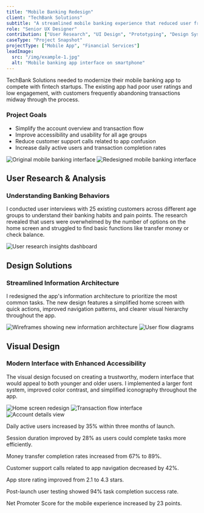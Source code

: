 ```yaml
---
title: "Mobile Banking Redesign"
client: "TechBank Solutions"
subtitle: "A streamlined mobile banking experience that reduced user friction and increased daily active users by 35%"
role: "Senior UX Designer"
contribution: ["User Research", "UI Design", "Prototyping", "Design System"]
caseType: "Project Snapshot"
projectType: ["Mobile App", "Financial Services"]
leadImage:
  src: "/img/example-1.jpg"
  alt: "Mobile banking app interface on smartphone"
---
```


<Section type="overview" title="Project Description">

TechBank Solutions needed to modernize their mobile banking app to compete with fintech startups. The existing app had poor user ratings and low engagement, with customers frequently abandoning transactions midway through the process.

### Project Goals
- Simplify the account overview and transaction flow
- Improve accessibility and usability for all age groups
- Reduce customer support calls related to app confusion
- Increase daily active users and transaction completion rates

</Section>

<ImageGrid layout="3-3">
  <Image 
    src="/img/example-3.jpg" 
    alt="Original mobile banking interface"
    caption="Before: Complex navigation and cluttered interface"
  />
  <Image 
    src="/img/example-4.jpg" 
    alt="Redesigned mobile banking interface"
    caption="After: Clean, intuitive design with clear hierarchy"
  />
</ImageGrid>

<Section type="work" title="The Work">

## User Research & Analysis
### Understanding Banking Behaviors

I conducted user interviews with 25 existing customers across different age groups to understand their banking habits and pain points. The research revealed that users were overwhelmed by the number of options on the home screen and struggled to find basic functions like transfer money or check balance.

<ImageGrid layout="full">
  <Image 
    src="/img/example-1.jpg" 
    alt="User research insights dashboard"
    caption="Key findings from user interviews and analytics data"
  />
</ImageGrid>

## Design Solutions
### Streamlined Information Architecture

I redesigned the app's information architecture to prioritize the most common tasks. The new design features a simplified home screen with quick actions, improved navigation patterns, and clearer visual hierarchy throughout the app.

<ImageGrid layout="4-2">
  <Image 
    src="/img/example-3.jpg" 
    alt="Wireframes showing new information architecture"
    caption="New information architecture prioritizing user tasks"
  />
  <Image 
    src="/img/example-4.jpg" 
    alt="User flow diagrams"
    caption="Simplified user flows for common banking tasks"
  />
</ImageGrid>

## Visual Design
### Modern Interface with Enhanced Accessibility

The visual design focused on creating a trustworthy, modern interface that would appeal to both younger and older users. I implemented a larger font system, improved color contrast, and simplified iconography throughout the app.

</Section>

<ImageGrid layout="2-2-2">
  <Image 
    src="/img/example-3.jpg" 
    alt="Home screen redesign"
    caption="New home screen with quick actions"
  />
  <Image 
    src="/img/example-4.jpg" 
    alt="Transaction flow interface"
    caption="Streamlined money transfer process"
  />
  <Image 
    src="/img/example-5.jpg" 
    alt="Account details view"
    caption="Clear account overview and transaction history"
  />
</ImageGrid>

<Section type="impact" title="Impact and Outcomes">

<ImpactOutcomes>
  <ImpactOutcome title="User Engagement">
    <p>Daily active users increased by 35% within three months of launch.</p>
    <p>Session duration improved by 28% as users could complete tasks more efficiently.</p>
  </ImpactOutcome>
  
  <ImpactOutcome title="Task Completion">
    <p>Money transfer completion rates increased from 67% to 89%.</p>
    <p>Customer support calls related to app navigation decreased by 42%.</p>
  </ImpactOutcome>
  
  <ImpactOutcome title="User Satisfaction">
    <p>App store rating improved from 2.1 to 4.3 stars.</p>
    <p>Post-launch user testing showed 94% task completion success rate.</p>
    <p>Net Promoter Score for the mobile experience increased by 23 points.</p>
  </ImpactOutcome>
</ImpactOutcomes>

</Section>

<NextCaseStudy 
  title="E-commerce Platform Redesign" 
  href="/work/ecommerce-platform"
/>